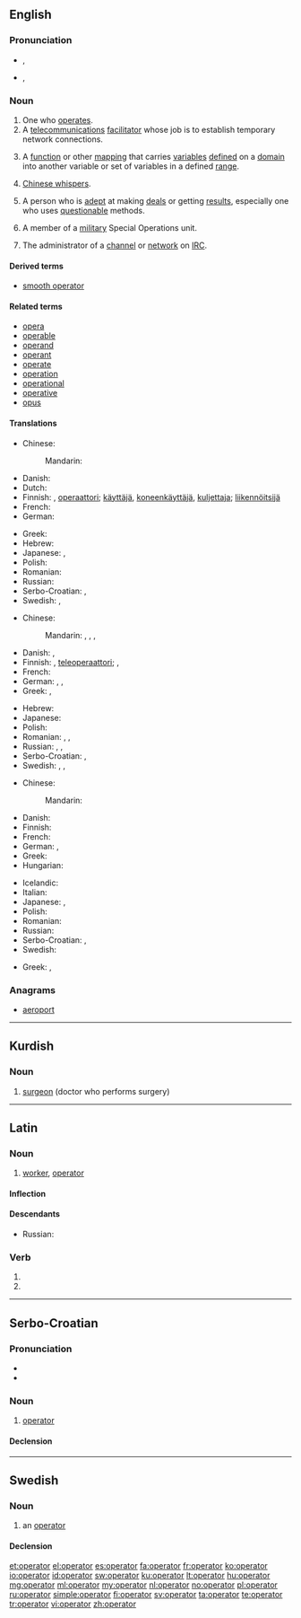 {{also|Operator|operatör|operátor}}
==English==

{{wikipedia}}

===Pronunciation===
* {{a|RP}} {{IPA|/ˈɒpəɹeɪtə/}}, {{X-SAMPA|/"Qp@reIt@/}}
* {{a|GenAm}} {{IPA|/ˈɑːpəɹeɪtɚ/}}, {{X-SAMPA|/"A:p@reIt@`/}}

===Noun===
{{en-noun}}

# One who [[operate]]s.
# A [[telecommunications]] [[facilitator]] whose job is to establish temporary network connections.
# {{context|mathematicsematics}} A [[function]] or other [[mapping]] that carries [[variables]] [[defined]] on a [[domain]] into another variable or set of variables in a defined [[range]].
# [[Chinese whispers]].
# {{informal}} A person who is [[adept]] at making [[deal]]s or getting [[results]], especially one who uses [[questionable]] methods.
# A member of a [[military]] Special Operations unit.
# {{context|computing}} The administrator of a [[channel]] or [[network]] on [[IRC]].

====Derived terms====
* [[smooth operator]]

====Related terms====
* [[opera]]
* [[operable]]
* [[operand]]
* [[operant]]
* [[operate]]
* [[operation]]
* [[operational]]
* [[operative]]
* [[opus]]

====Translations====
{{trans-top|one who operates}}
* Chinese:
*: Mandarin: {{t|cmn|操作者|tr=cāozuòzhě|sc=Hani}}
* Danish: {{t-|da|operatør}}
* Dutch: {{t-|nl|bediener|m}}
* Finnish: {{t-|fi|toimija}}, [[operaattori]]; [[käyttäjä]], [[koneenkäyttäjä]], [[kuljettaja]]; [[liikennöitsijä]]
* French: {{t+|fr|opérateur|m}}
* German: {{t+|de|Betreiber|m}}
{{trans-mid}}
* Greek: {{t+|el|χειριστής|m|tr=cheiristís|sc=Grek}}
* Hebrew: {{t-|he|מפעיל|m|tr=maf3íl|sc=Hebr}}
* Japanese: {{t-|ja|操作者|tr=そうさしゃ, sōsasha|sc=Jpan}}, {{t-|ja|オペレーター|tr=operētā|sc=Jpan}}
* Polish: {{t+|pl|operator|m}}
* Romanian: {{t-|ro|operator}}
* Russian: {{t+|ru|оператор|m|tr=operátor|sc=Cyrl}}
* Serbo-Croatian: {{t-|sh|operater|m}}, {{t-|sh|оператер|m}}
* Swedish: {{t+|sv|operatör|c}}, {{t-|sv|kirurg|c}}
{{trans-bottom}}

{{trans-top|telecommunications operator}}
* Chinese:
*: Mandarin: {{t|cmn|話務員|sc=Hani}}, {{t|cmn|话务员|tr=huàwùyuán|sc=Hani}}, {{t|cmn|接線員|sc=Hani}}, {{t|cmn|接线员|tr=jiēxiànyuán|sc=Hani}}
* Danish: {{t-|da|telefonist}}, {{t-|da|telefonistinde}}
* Finnish: {{t+|fi|operaattori}}, [[teleoperaattori]]; {{t-|fi|keskuksenhoitaja}}, {{t-|fi|vaihteenhoitaja}}
* French: {{t+|fr|téléphoniste|m|f}}
* German: {{t-|de|Telefonist|f}}, {{t-|de|Telefonistin|f}}, {{t-|de|Vermittlung|f}}
* Greek: {{t+|el|τηλεφωνητής|m|tr=tilefonitís|sc=Grek}},  {{t+|el|τηλεφωνήτρια|f|tr=tilefonítria|sc=Grek}}
{{trans-mid}}
* Hebrew: {{t-|he|מרכזיה|f|tr=merkaziyá|sc=Hebr}}
* Japanese: {{t-|ja|交換手|tr=こうかんしゅ, kōkanshu|sc=Jpan}}
* Polish: {{t+|pl|operator|m}}
* Romanian: {{t-|ro|operator}}, {{t-|ro|operatoare|f}}, {{t-|ro|telefonistă|f}}
* Russian: {{t+|ru|телефонист|m|tr=telefoníst|sc=Cyrl}}, {{t+|ru|телефонистка|f|tr=telefonístka|sc=Cyrl}}, {{t+|ru|оператор|m|tr=operátor|sc=Cyrl}}
* Serbo-Croatian: {{t-|sh|operater|m}}, {{t-|sh|оператер|m}}
* Swedish: {{t-|sv|telefonist|c}}, {{t-|sv|telebolag|n}}, {{t+|sv|operatör|c}}
{{trans-bottom}}

{{trans-top|mathematical operator}}
* Chinese:
*: Mandarin: {{t|cmn|算子|tr=suànzi|sc=Hani}}
* Danish: {{t-|da|operator}}
* Finnish: {{t+|fi|operaattori}}
* French: {{t+|fr|opérateur|m}}
* German: {{t+|de|Operator|m}}, {{t-|de|Rechenzeichen|n}}
* Greek: {{t+|el|τελεστής|m|tr=telestís|sc=Grek}}
* Hungarian: {{t-|hu|műveleti jel}}
{{trans-mid}}
* Icelandic: {{t-|is|virki|m}}
* Italian: {{t+|it|operatore|m}}
* Japanese: {{t-|ja|演算子|tr=えんざんし, enzanshi|sc=Jpan}}, {{t-|ja|作用素|tr=さようそ, sayōso|sc=Jpan}}
* Polish: {{t+|pl|operator|m}}
* Romanian: {{t-|ro|operator}}
* Russian: {{t+|ru|оператор|m|tr=operátor|sc=Cyrl}}
* Serbo-Croatian: {{t-|sh|operator|m}}, {{t-|sh|djelatelj|m}}
* Swedish: {{t+|sv|operator|c}}
{{trans-bottom}}

{{trans-see|Chinese whispers}}

{{trans-top|the administrator of a channel or network on IRC}}
* Greek: {{t+|el|διαχειριστής|m|tr=diacheiristís|sc=Grek}}, {{t+|el|διαχειρίστρια|f|tr=diacheirístria|sc=Grek}}
{{trans-mid}}
{{trans-bottom}}

===Anagrams===
* [[aeroport#English|aeroport]]

----

==Kurdish==

===Noun===
{{ku-noun}}

# [[surgeon]] (doctor who performs surgery)

{{tbot entry|Kurdish|surgeon|2008|April|ku}}

----

==Latin==

===Noun===
{{la-noun|operātor|operatoris|operātōris|m|third}}

# [[worker]], [[#English|operator]]

====Inflection====
{{la-decl-3rd|operator|operātor|operator|operātōr}}

====Descendants====
* Russian: {{l|ru|оператор}}

===Verb===
{{la-verb-form|operātor}}

# {{conjugation of|operor|operor|2|s|fut|act|imp|lang=la}}
# {{conjugation of|operor|operor|3|s|fut|act|imp|lang=la}}

----

==Serbo-Croatian==

===Pronunciation===
* {{IPA|/opěraːtor/|lang=sh}}
* {{hyphenation|o|pe|ra|tor}}

===Noun===
{{sh-noun|g=m|head=opèrātor|r|оператор|опѐра̄тор}}

# {{context|mathematics|lang=sh}} [[#English|operator]]

====Declension====
{{sh-decl-noun
|operator|operatori
|operatora|operatora
|operatoru|operatorima
|operator|operatore
|operatore|operatori
|operatoru|operatorima
|operatorom|operatorima
}}

----

==Swedish==

===Noun===
{{sv-noun|g=c}}

# {{context|mathematics|computing|lang=sv}} an [[#English|operator]]

====Declension====
{{sv-noun-reg-r-c|3=operatore}}

[[et:operator]]
[[el:operator]]
[[es:operator]]
[[fa:operator]]
[[fr:operator]]
[[ko:operator]]
[[io:operator]]
[[id:operator]]
[[sw:operator]]
[[ku:operator]]
[[lt:operator]]
[[hu:operator]]
[[mg:operator]]
[[ml:operator]]
[[my:operator]]
[[nl:operator]]
[[no:operator]]
[[pl:operator]]
[[ru:operator]]
[[simple:operator]]
[[fi:operator]]
[[sv:operator]]
[[ta:operator]]
[[te:operator]]
[[tr:operator]]
[[vi:operator]]
[[zh:operator]]